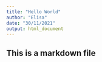 ```yaml
---
title: "Hello World"
author: "Elisa"
date: "30/11/2021"
output: html_document
---
```



## This is a markdown file